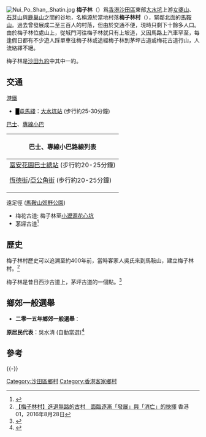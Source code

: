 {{Coord|22.404407|114.221665|type:city_region:HK_source:GoogleMaps|display=title}}
{{multiple issues|
{{expand|time=2015-09-03T12:06:02+00:00}}
{{refimprove|time=2015-09-03T12:06:02+00:00}}
}}
[[File:Nui_Po_Shan,_Shatin.jpg|thumb]]
'''梅子林'''（{{lang-en|Mui Tsz Lam}}）爲[[香港|香港]][[沙田區|沙田區]]東部[[大水坑|大水坑]]上游[[女婆山|女婆山]]、[[石芽山|石芽山]]與[[鹿巢山|鹿巢山]]之間的谷地，名稱源於當地村落'''梅子林村'''（{{lang-en|'''Mui Tsz Lam Village'''}}），緊鄰北面的[[馬鞍山_(香港市鎮)|馬鞍山]]。過去曾發展成二至三百人的村落，但由於交通不便，現時只剩下十餘多人口。由於梅子林位處山上，從城門河往梅子林就只有上坡道，又因馬路上汽車罕至，每逢假日都有不少遊人踩單車往梅子林或途經梅子林到茅坪古道或梅花古道行山，人流絡繹不絕。

梅子林是[[沙田九約|沙田九約]]中其中一約。

==交通==
;[[港鐵|港鐵]]
*<font color="{{馬鞍山綫色彩}}">█</font>[[屯馬綫|屯馬綫]]：[[大水坑站|大水坑站]] (步行約25-30分鐘)

;[[巴士|巴士]]、[[專線小巴|專線小巴]]
{| class="mw-collapsible mw-collapsed wikitable" 
! 巴士、專線小巴路線列表
|-
|
;[[富安花園巴士總站|富安花園巴士總站]] (步行約20-25分鐘)
{{九龍新界巴士簡單列表|43X|81C|84M|85K|89C|281X|289K|N281}}{{大嶼山巴士簡單列表|A41P|NA40}}{{過海隧道巴士簡單列表|680B|681P|682A|981P}}{{新界專線小巴簡單列表|805S}}
;[[恆德街|恆德街]]/[[亞公角街|亞公角街]] (步行約20-25分鐘)
{{九龍新界巴士簡單列表|40X|84M|85M|85X|86C|86K|86S|87D|89D|89P|89S|286C|286M|287D|299X|N287}}{{大嶼山巴士簡單列表|N42}}{{過海隧道巴士簡單列表|680|680A|680P|682|N680}}{{新界專線小巴簡單列表|803|805S|806B|808|808P|810|811B|811S}}
{{新界居民巴士簡單列表|NR821}}
|}

;遠足徑 ([[馬鞍山郊野公園|馬鞍山郊野公園]])
*梅花古道: 梅子林至[[小瀝源|小瀝源]][[花心坑|花心坑]]
*[[茅坪_(香港)|茅坪]]古道<ref>{{cite news|url=https://www.hk01.com/%E5%8D%B3%E6%99%82%E9%AB%94%E8%82%B2/483757/%E8%A5%BF%E8%B2%A2%E8%A1%8C%E5%B1%B1%E8%B7%AF%E7%B7%9A-%E5%B0%8B%E8%A8%AA%E8%8C%85%E5%9D%AA%E8%97%A4%E7%9A%87%E6%B2%BF%E8%B7%AF%E5%A4%9A%E6%A8%B9%E8%94%AD-%E8%A1%8C%E5%8C%97%E6%B8%AF%E5%8F%A4%E9%81%93%E8%B3%9E%E7%AB%B9%E6%9E%97%E9%9A%A7%E9%81%93|title=【西貢行山路線】尋訪茅坪藤皇沿路多樹蔭　行北港古道賞竹林隧道|publisher=香港01|date=2020-06-27|author=顏銘輝|accessdate=2021-07-15|archive-date=2021-12-07|archive-url=https://web.archive.org/web/20211207004318/https://www.hk01.com/%E5%8D%B3%E6%99%82%E9%AB%94%E8%82%B2/483757/%E8%A5%BF%E8%B2%A2%E8%A1%8C%E5%B1%B1%E8%B7%AF%E7%B7%9A-%E5%B0%8B%E8%A8%AA%E8%8C%85%E5%9D%AA%E8%97%A4%E7%9A%87%E6%B2%BF%E8%B7%AF%E5%A4%9A%E6%A8%B9%E8%94%AD-%E8%A1%8C%E5%8C%97%E6%B8%AF%E5%8F%A4%E9%81%93%E8%B3%9E%E7%AB%B9%E6%9E%97%E9%9A%A7%E9%81%93|dead-url=no}}</ref>

==歷史==
梅子林村歷史可以追溯至約400年前，當時客家人吳氏來到馬鞍山，建立梅子林村。<ref>[http://www.hk01.com/%E7%A4%BE%E5%8D%80/39627/-%E6%A2%85%E5%AD%90%E6%9E%97%E6%9D%91-%E9%80%B2%E9%80%80%E7%84%A1%E8%B7%AF%E7%9A%84%E5%8F%A4%E6%9D%91-%E9%9D%A2%E8%87%A8%E9%80%90%E6%BC%B8-%E7%99%BC%E5%B1%95-%E8%88%87-%E6%B6%88%E4%BA%A1-%E7%9A%84%E6%8A%89%E6%93%87 【梅子林村】進退無路的古村　面臨逐漸「發展」與「消亡」的抉擇] 香港01，2016年8月28日</ref>

梅子林是昔日西沙古道上，茅坪古道的一個點。<ref>{{Cite web |url=https://www.hkptu.org/ptunews/38352 |title=葉德平博士：〈迴環聳翠多奇景 — 茅坪古徑紙上遊〉 |access-date=2017-07-08 |archive-date=2021-07-18 |archive-url=https://web.archive.org/web/20210718204810/https://www.hkptu.org/ptunews/38352 |dead-url=no }}</ref>

==鄉郊一般選舉==
*'''二零一五年鄉郊一般選舉'''：
'''原居民代表'''：吳水清 (自動當選)<ref>{{Cite web |url=http://www.eac.gov.hk/pdf/village/2015/ch/2015roe_appendix11b.pdf |title=二零一五年鄉郊一般選舉 原居民代表選舉結果 |accessdate=2015-09-03 |archive-date=2015-09-23 |archive-url=https://web.archive.org/web/20150923232859/http://www.eac.gov.hk/pdf/village/2015/ch/2015roe_appendix11b.pdf |dead-url=no }}</ref>

==參考==
{{reflist}}

{{-}}
{{沙田區}}

[[Category:沙田區鄉村|Category:沙田區鄉村]]
[[Category:香港客家鄉村|Category:香港客家鄉村]]